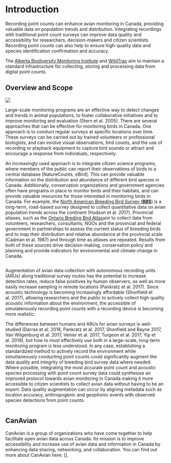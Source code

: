 # Introduction

Recording point counts can enhance avian monitoring in Canada, providing valuable data on population trends and distribution. Integrating recordings with traditional point count surveys can improve data quality and accessibility for researchers, decision-makers and citizen scientists. Recording point counts can also help to ensure high-quality data and species identification confirmation and accuracy.

The [Alberta Biodiversity Monitoring Institute](htttps://abmi.ca) and [WildTrax](https://wildtrax.ca) aim to maintain a standard infrastructure for collecting, storing and processing data from digital point counts.

## Overview and Scope

![](./images/arus.png)

Large-scale monitoring programs are an effective way to detect changes and trends in animal populations, to foster collaborative initiatives and to improve monitoring and evaluation (Stern et al. 2005). There are several approaches that can be effective for monitoring birds in Canada. One approach is to conduct regular surveys at specific locations over time. These surveys can be carried out by trained volunteers or professional biologists, and can involve visual observations, bird counts, and the use of recording or playback equipment to capture bird sounds or attract and encourage a response from individuals, respectively. 

An increasingly used approach is to integrate citizen science programs, where members of the public can report their observations of birds to a central database [NatureCounts, eBird]. This can provide valuable information on the distribution and abundance of different bird species in Canada. Additionally, conservation organizations and government agencies often have programs in place to monitor birds and their habitats, and can provide valuable resources for those interested in monitoring birds in Canada. For example, the [North American Breeding Bird Survey (**BBS**)]() is a long-term, road-based survey designed to collect quantitative data on avian population trends across the continent (Hudson et al. 2017). Provincial atlases, such as the [Ontario Breding Bird Atlas]()aim to collect data from volunteers, researchers, consultants, NGOs and the provincial and federal government in partnerships to assess the current status of breeding birds and to map their distribution and relative abundance at the provincial scale (Cadman et al. 1987) and through time as atlases are repeated. Results from both of these sources drive decision-making, conservation policy and planning and provide indicators for environmental and climate change in Canada.

![]()

Augmentation of avian data collection with autonomous recording units (ARUs) along traditional survey routes has the potential to increase detection rates, reduce false positives by human observers, as well as more easily increase sampling in remote locations (Pankratz et al. 2017). Since acoustic technology is becoming increasingly affordable (Shonfield et al. 2017), allowing researchers and the public to actively collect high quality acoustic information about the environment, the accessible of simulatenously recording point counts with a recording device is becoming more realistic. 

The differences between humans and ARUs for avian surveys is well-studied (Darras et al. 2018, Pankratz et al. 2017, Shonfield and Bayne 2017, Van Wilgenburg et al. 2017, Venier et al. 2017, Turgeon et al. 2017, Yip et al. 2019), but how to most effectively use both in a large-scale, long-term monitoring program is less understood. In any case, establishing a standardized method to actively record the environment while simultaneously conducting point counts could significantly augment the data quality and integrity of breeding bird survey data where needed. Where possible, integrating the most accurate point count and acoustic species processing with point count survey data could synthesise an improved protocol towards avian monitoring in Canada making it more accessible to citizen scientists to collect avian data without having to be an expert. Data quality augmentation can occur by aligning metadata such as location accuracy, anthropogenic and geophonic events with observed species detections from point counts.

![]()

## CanAvian

CanAvian is a group of organizations who have come together to help facilitate open avian data across Canada. Its mission is to improve accessibility and increase use of avian data and information in Canada by enhancing data sharing, networking, and collaboration. You can find out more about CanAvian here: [].


